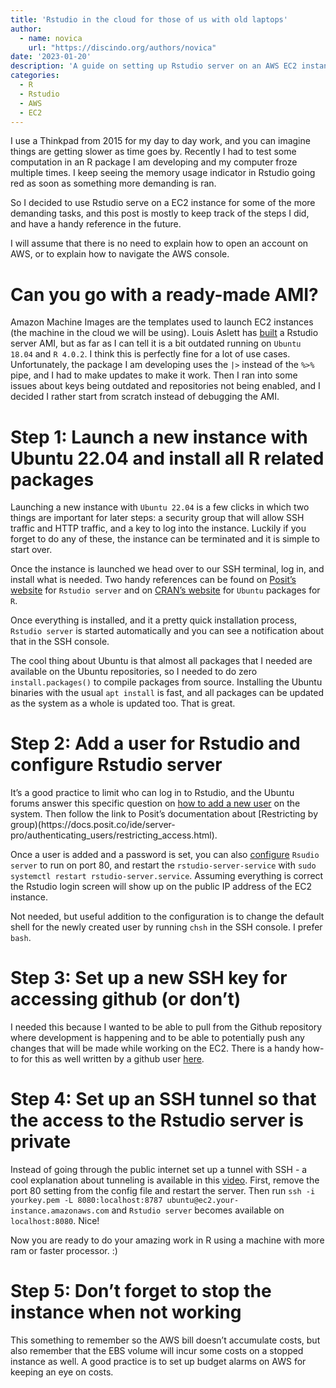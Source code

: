 ```yaml
---
title: 'Rstudio in the cloud for those of us with old laptops'
author: 
  - name: novica
    url: "https://discindo.org/authors/novica"
date: '2023-01-20'
description: 'A guide on setting up Rstudio server on an AWS EC2 instance for users with older laptops, including steps for installation, configuration, and secure access.'
categories:
  - R
  - Rstudio
  - AWS
  - EC2
---
```



I use a Thinkpad from 2015 for my day to day work, and you can imagine things are getting slower as time goes by. Recently I had to test some computation in an R package I am developing and my computer froze multiple times. I keep seeing the memory usage indicator in Rstudio going red as soon as something more demanding is ran. 

So I decided to use Rstudio serve on a EC2 instance for some of the more demanding tasks, and this post is mostly to keep track of the steps I did, and have a handy reference in the future. 

I will assume that there is no need to explain how to open an account on AWS, or to explain how to navigate the AWS console. 

# Can you go with a ready-made AMI?

Amazon Machine Images are the templates used to launch EC2 instances (the machine in the cloud we will be using). Louis Aslett has [built](https://www.louisaslett.com/RStudio_AMI/) a Rstudio server AMI, but as far as I can tell it is a bit outdated running on `Ubuntu 18.04` and `R 4.0.2`. I think this is perfectly fine for a lot of use cases. Unfortunately, the package I am developing uses the `|>` instead of the `%>%` pipe, and I had to make updates to make it work. Then I ran into some issues about keys being outdated and repositories not being enabled, and I decided I rather start from scratch instead of debugging the AMI.


# Step 1: Launch a new instance with Ubuntu 22.04 and install all R related packages

Launching a new instance with `Ubuntu 22.04` is a few clicks in which two things are important for later steps: a security group that will allow SSH traffic and HTTP traffic, and a key to log into the instance. Luckily if you forget to do any of these, the instance can be terminated and it is simple to start over.

Once the instance is launched we head over to our SSH terminal, log in, and install what is needed. Two handy references can be found on [Posit's website](https://posit.co/download/rstudio-server/) for `Rstudio server` and on [CRAN's website](https://cran.rstudio.com/bin/linux/ubuntu/) for `Ubuntu` packages for `R`.

Once everything is installed, and it a pretty quick installation process, `Rstudio server` is started automatically and you can see a notification about that in the SSH console.

The cool thing about Ubuntu is that almost all packages that I needed are available on the Ubuntu repositories, so I needed to do zero `install.packages()` to compile packages from source. Installing the Ubuntu binaries with the usual `apt install` is fast, and all packages can be updated as the system as a whole is updated too. That is great.

# Step 2: Add a user for Rstudio and configure Rstudio server

It's a good practice to limit who can log in to Rstudio, and the Ubuntu forums answer this specific question on [how to add a new user](https://askubuntu.com/questions/838443/create-a-username-and-password-in-rstudio-server) on the system. Then follow the link to Posit's documentation about [Restricting by group)(https://docs.posit.co/ide/server-pro/authenticating_users/restricting_access.html).

Once a user is added and a password is set, you can also [configure](https://support.posit.co/hc/en-us/articles/200552316-Configuring-RStudio-Workbench-RStudio-Server) `Rsudio server` to run on port 80, and restart the `rstudio-server-service` with `sudo systemctl restart rstudio-server.service`. Assuming everything is correct the Rstudio login screen will show up on the public IP address of the EC2 instance.

Not needed, but useful addition to the configuration is to change the default shell for the newly created user by running  `chsh` in the SSH console. I prefer `bash`.

# Step 3: Set up a new SSH key for accessing github (or don't)

I needed this because I wanted to be able to pull from the Github repository where development is happening and to be able to potentially push any changes that will be made while working on the EC2. There is a handy how-to for this as well written by a github user [here](https://gist.github.com/aprilmintacpineda/f101bf5fd34f1e6664497cf4b9b9345f).

# Step 4: Set up an SSH tunnel so that the access to the Rstudio server is private

Instead of going through the public internet set up a tunnel with SSH - a cool explanation about tunneling is available in this [video](https://www.youtube.com/watch?v=AtuAdk4MwWw). First, remove the port 80 setting from the config file and restart the server. Then run `ssh -i yourkey.pem -L 8080:localhost:8787 ubuntu@ec2.your-instance.amazonaws.com` and `Rstudio server` becomes available on `localhost:8080`. Nice!

Now you are ready to do your amazing work in R using a machine with more ram or faster processor. :)

# Step 5: Don't forget to stop the instance when not working

This something to remember so the AWS bill doesn't accumulate costs, but also remember that the EBS volume will incur some costs on a stopped instance as well. A good practice is to set up budget alarms on AWS for keeping an eye on costs. 

